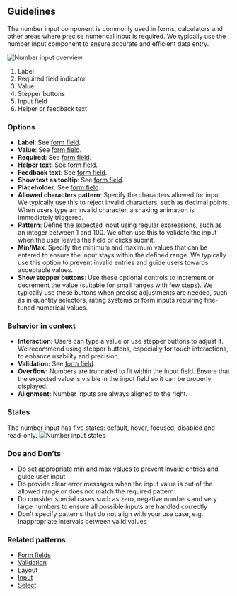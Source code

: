## Guidelines

The number input component is commonly used in forms, calculators and other areas where precise numerical input is required. We typically use the number input component to ensure accurate and efficient data entry.

![Number input overview](https://www.figma.com/design/wEptRgAezDU1z80Cn3eZ0o/iX-Pattern-Illustrations?node-id=3805-24565&t=DtCmoFcLwhf7ke3S-4)

1. Label
2. Required field indicator
3. Value
4. Stepper buttons
5. Input field
6. Helper or feedback text

### Options

- **Label**: See [form field](./forms/forms-field.md).
- **Value**: See [form field](./forms/forms-field.md).
- **Required**: See [form field](./forms/forms-field.md).
- **Helper text**: See [form field](./forms/forms-field.md).
- **Feedback text**: See [form field](./forms/forms-field.md).
- **Show text as tooltip**: See [form field](./forms/forms-field.md).
- **Placeholder**: See [form field](./forms/forms-field.md).
- **Allowed characters pattern**: Specify the characters allowed for input. We typically use this to reject invalid characters, such as decimal points. When users type an invalid character, a shaking animation is immediately triggered.
- **Pattern**: Define the expected input using regular expressions, such as an integer between 1 and 100. We often use this to validate the input when the user leaves the field or clicks submit.
- **Min/Max**: Specify the minimum and maximum values that can be entered to ensure the input stays within the defined range. We typically use this option to prevent invalid entries and guide users towards acceptable values.
- **Show stepper buttons**: Use these optional controls to increment or decrement the value (suitable for small ranges with few steps). We typically use these buttons when precise adjustments are needed, such as in quantity selectors, rating systems or form inputs requiring fine-tuned numerical values.

### Behavior in context

- **Interaction:** Users can type a value or use stepper buttons to adjust it. We recommend using stepper buttons, especially for touch interactions, to enhance usability and precision.
- **Validation:** See [form field](./forms/forms-validation.mdx).
- **Overflow:** Numbers are truncated to fit within the input field. Ensure that the expected value is visible in the input field so it can be properly displayed.
- **Alignment:** Number inputs are always aligned to the right.

### States

The number input has five states: default, hover, focused, disabled and read-only.
![Number input states](https://www.figma.com/design/wEptRgAezDU1z80Cn3eZ0o/iX-Pattern-Illustrations?node-id=4097-1041&t=lGjPn4Q9U7Fa81TI-4)

### Dos and Don’ts

- Do set appropriate min and max values to prevent invalid entries and guide user input
- Do provide clear error messages when the input value is out of the allowed range or does not match the required pattern
- Do consider special cases such as zero, negative numbers and very large numbers to ensure all possible inputs are handled correctly
- Don't specify patterns that do not align with your use case, e.g. inappropriate intervals between valid values

### Related patterns

- [Form fields](./forms/forms-field.md)
- [Validation](./forms/forms-validation.mdx)
- [Layout](./forms/forms-layout.md)
- [Input](./input.mdx)
- [Select](./select.mdx)
